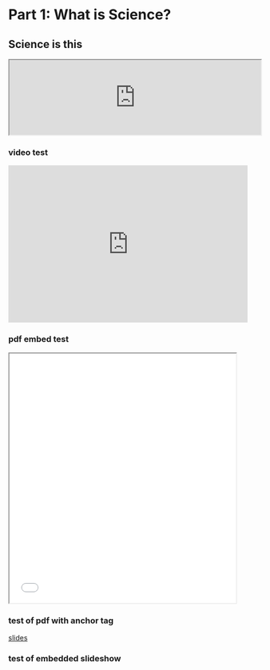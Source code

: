 # Part 1: What is Science?

## Science is this
:::{.slideshow}

<iframe width="100%" src="https://gwmatthews.github.io/ethics-slideshows/01-introduction.html"></iframe>

:::
### video test

:::{.video .center}

<iframe width="95%" height="315" src="https://www.youtube.com/embed/kXhJ3hHK9hQ" frameborder="0" allow="accelerometer; autoplay; encrypted-media; gyroscope; picture-in-picture" allowfullscreen></iframe>

:::

### pdf embed test

<iframe src="./pdf/02-beginnings-of-science-2019.pdf" width="90%" height="500px"></iframe>


### test of pdf with anchor tag

[slides](./pdf/02-beginnings-of-science-2019.pdf){target="_blank"}

### test of embedded slideshow






